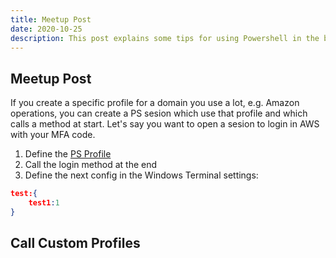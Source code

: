```yaml
---
title: Meetup Post
date: 2020-10-25
description: This post explains some tips for using Powershell in the bew Windows Terminal
---
```


## Meetup Post

If you create a specific profile for a domain you use a lot, e.g. Amazon operations, you can create a PS sesion which use that profile and which calls a method at start. Let's say you want to open a sesion to login in AWS with your MFA code. 

1. Define the [PS Profile](www.google.es)
2. Call the login method at the end
3. Define the next config in the Windows Terminal settings:

```json
test:{
    test1:1
}
```

## Call Custom Profiles